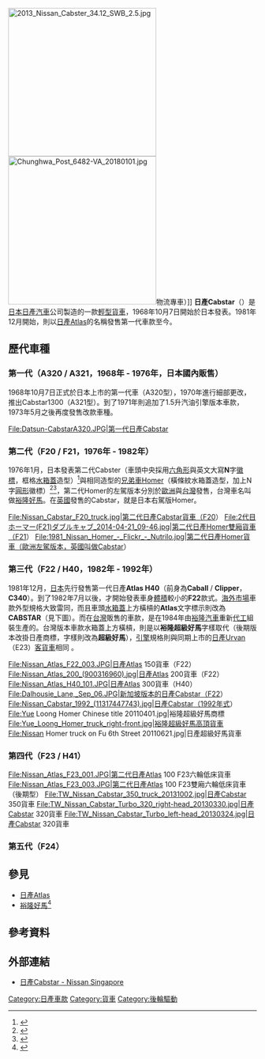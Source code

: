 [[File:2013_Nissan_Cabster_34.12_SWB_2.5.jpg|300px]]
[[File:Chunghwa_Post_6482-VA_20180101.jpg|300px]]物流專車）]]
'''日產Cabstar'''（{{lang-ja|日産・キャブスター}}）是[[日本|日本]][[日產汽車|日產汽車]]公司製造的一款[[輕型貨車|輕型貨車]]，1968年10月7日開始於日本發表。1981年12月開始，則以[[日產Atlas|日產Atlas]]的名稱發售第一代車款至今。

==歷代車種==
===第一代（A320 / A321，1968年 - 1976年，日本國內販售）===
1968年10月7日正式於日本上市的第一代車（A320型），1970年進行細部更改，推出Cabstar1300（A321型）。到了1971年則追加了1.5升汽油引擎版本車款，1973年5月之後再度發售改款車種。
<gallery>
File:Datsun-CabstarA320.JPG|第一代日產Cabstar
</gallery>
===第二代（F20 / F21，1976年 - 1982年）===
1976年1月，日本發表第二代Cabster（車頭中央採用[[六角形|六角形]]與英文大寫'''N'''字[[徽標|徽標]]，框格[[水箱蓋|水箱蓋]]造型）<ref>{{Cite web |url=http://www.wald-licht.com/~oldcar/76_n_cabstar_01.html |title=日産　1976　キャブスター(F20型) |access-date=2021-01-13 |archive-date=2020-02-24 |archive-url=https://web.archive.org/web/20200224075638/http://wald-licht.com/~oldcar/76_n_cabstar_01.html |dead-url=no }}</ref>與相同造型的[[兄弟車|兄弟車]]Homer（橫條紋水箱蓋造型，加上N字[[圓形|圓形]]徽標）<ref>{{Cite web |url=https://www.webcg.net/articles/gallery/40436 |title=クラシックカーイベント「第11回 ノスタルジック2デイズ」の会場から - WebCG Car Graphic |access-date=2021-01-15 |archive-date=2019-03-02 |archive-url=https://web.archive.org/web/20190302150255/https://www.webcg.net/articles/gallery/40436 |dead-url=no }}</ref><ref>{{Cite web |url=https://www.youtube.com/watch?v=7v1u-ALTPUc |title=昭和55年式 日産 ホーマー トラック NISSAN　高速有鉛 |access-date=2021-01-15 |archive-date=2021-01-21 |archive-url=https://web.archive.org/web/20210121030352/https://www.youtube.com/watch?v=7v1u-ALTPUc |dead-url=no }}</ref>，第二代Homer的左駕版本分別於[[歐洲|歐洲]]與[[台灣|台灣]]發售，台灣車名叫做[[裕隆好馬|裕隆好馬]]。在[[英國|英國]]發售的Cabstar，就是日本右駕版Homer。
<gallery>
File:Nissan_Cabstar_F20_truck.jpg|第二代日產Cabstar貨車（F20）
File:2代目ホーマー(F21)ダブルキャブ_2014-04-21_09-46.jpg|第二代日產Homer雙廂貨車（F21）
File:1981_Nissan_Homer_-_Flickr_-_Nutrilo.jpg|第二代日產Homer貨車（歐洲左駕版本，英國叫做Cabstar）
</gallery>
===第三代（F22 / H40，1982年 - 1992年）===
{{Main|日產Atlas#F22 / H40（1982年 - 1992年 / 1981年12月 - 1992年）}}
1981年12月，[[日本|日本]]先行發售第一代日產'''Atlas H40'''（前身為'''Caball''' / '''Clipper'''，'''C340'''）。到了1982年7月以後，才開始發表車身[[體積|體積]]較小的'''F22'''款式。[[出口貿易|海外市場]]車款外型規格大致雷同，而且車頭[[水箱蓋|水箱蓋]]上方橫槓的'''Atlas'''文字標示則改為'''CABSTAR'''（見下圖）。而在[[台灣|台灣]]販售的車款，是在1984年由[[裕隆汽車|裕隆汽車]]重新[[代工|代工]]組裝生產的。台灣版本車款水箱蓋上方橫槓，則是以'''裕隆超級好馬'''字樣取代（後期版本改掛日產商標，字樣則改為'''超級好馬'''），[[引擎|引擎]]規格則與同期上市的[[日產Homy|日產Urvan]]（E23）[[客貨車|客貨車]]相同 。
<gallery>
File:Nissan_Atlas_F22_003.JPG|日產Atlas 150貨車（F22）
File:Nissan_Atlas_200_(900316960).jpg|日產Atlas 200貨車（F22）
File:Nissan_Atlas_H40_101.JPG|日產Atlas 300貨車（H40）
File:Dalhousie_Lane,_Sep_06.JPG|新加坡版本的日產Cabstar（F22）
File:Nissan_Cabstar_1992_(11317447743).jpg|日產Cabstar（1992年式）
File:Yue Loong Homer Chinese title 20110401.jpg|裕隆超級好馬商標
File:Yue_Loong_Homer_truck_right-front.jpg|裕隆超級好馬高頂貨車
File:Nissan Homer truck on Fu 6th Street 20110621.jpg|日產超級好馬貨車
</gallery>

===第四代（F23 / H41）===
{{Main|日產Atlas#H41（1991年 - 1995年）|日產Atlas#F23（1992年 - 2007年）}}
<gallery>
File:Nissan_Atlas_F23_001.JPG|第二代日產Atlas 100 F23六輪低床貨車
File:Nissan_Atlas_F23_003.JPG|第二代日產Atlas 100 F23雙廂六輪低床貨車（後期型）
File:TW_Nissan_Cabstar_350_truck_20131002.jpg|日產Cabstar 350貨車
File:TW_Nissan_Cabstar_Turbo_320_right-head_20130330.jpg|日產Cabstar 320貨車
File:TW_Nissan_Cabstar_Turbo_left-head_20130324.jpg|日產Cabstar 320貨車
</gallery>

===第五代（F24）===

==參見==
*[[日產Atlas|日產Atlas]]
*[[裕隆好馬|裕隆好馬]]<ref>{{Cite web |url=https://www.7car.tw/articles/read/1177 |title=1988.07 裕隆超級好馬型錄 - 7Car 小七車觀點 |access-date=2021-01-13 |archive-date=2017-11-23 |archive-url=https://web.archive.org/web/20171123125600/http://www.7car.tw/articles/read/1177 |dead-url=no }}</ref>

==參考資料==
{{reflist}}

==外部連結==
{{commons category|Nissan Cabstar}}
*[https://www.nissan.com.sg/vehicles/new/cabstar.html 日產Cabstar - Nissan Singapore] {{Wayback|url=https://www.nissan.com.sg/vehicles/new/cabstar.html |date=20170305214609 }}

[[Category:日產車款|Category:日產車款]]
[[Category:貨車|Category:貨車]]
[[Category:後輪驅動|Category:後輪驅動]]